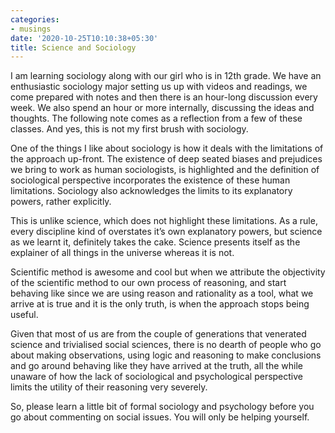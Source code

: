 ```yaml
---
categories:
- musings
date: '2020-10-25T10:10:38+05:30'
title: Science and Sociology
---
```


I am learning sociology along with our girl who is in 12th grade. We have an enthusiastic sociology major setting us up with videos and readings, we come prepared with notes and then there is an hour\-long discussion every week. We also spend an hour or more internally, discussing the ideas and thoughts. The following note comes as a reflection from a few of these classes. And yes, this is not my first brush with sociology.

 One of the things I like about sociology is how it deals with the limitations of the approach up\-front. The existence of deep seated biases and prejudices we bring to work as human sociologists, is highlighted and the definition of sociological perspective incorporates the existence of these human limitations. Sociology also acknowledges the limits to its explanatory powers, rather explicitly.

 This is unlike science, which does not highlight these limitations. As a rule, every discipline kind of overstates it’s own explanatory powers, but science as we learnt it, definitely takes the cake. Science presents itself as the explainer of all things in the universe whereas it is not.

 Scientific method is awesome and cool but when we attribute the objectivity of the scientific method to our own process of reasoning, and start behaving like since we are using reason and rationality as a tool, what we arrive at is true and it is the only truth, is when the approach stops being useful.

 Given that most of us are from the couple of generations that venerated science and trivialised social sciences, there is no dearth of people who go about making observations, using logic and reasoning to make conclusions and go around behaving like they have arrived at the truth, all the while unaware of how the lack of sociological and psychological perspective limits the utility of their reasoning very severely.

 So, please learn a little bit of formal sociology and psychology before you go about commenting on social issues. You will only be helping yourself.

<!--
post-716
https://venugvgk.wordpress.com/2020/10/25/science-and-sociology/
-->
